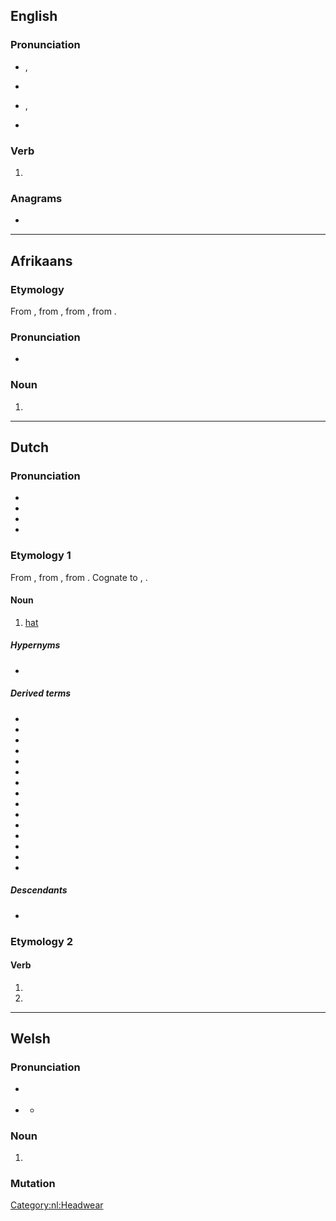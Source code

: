 ==English==

===Pronunciation===
* {{a|UK}} {{enPR|hōd}}, {{IPA|en|/həʊd/}}
* {{audio|en|LL-Q1860 (eng)-Vealhurl-hoed.wav ‎|Audio (UK)}}
* {{a|US}} {{enPR|hōd}}, {{IPA|en|/hoʊd/}}
* {{rhymes|en|əʊd}}

===Verb===
{{head|en|verb form}}

# {{en-past of|hoe}}

===Anagrams===
* {{anagrams|en|a=deho|hode|ohed}}

----

==Afrikaans==

===Etymology===
From {{der|af|nl|hoed}}, from {{inh|af|dum|hoet}}, from {{inh|af|odt|*huot}}, from {{inh|af|gem-pro|*hōdaz}}.

===Pronunciation===
* {{IPA|af|/hut/}}

===Noun===
{{af-noun|hoede|pl2=hoedens}}

# {{l|en|hat}}

{{topics|af|Headwear}}

----

==Dutch==

===Pronunciation===
* {{IPA|nl|/ɦut/}}
* {{audio|nl|Nl-hoed.ogg|Audio}}
* {{hyphenation|nl|hoed}}
* {{rhymes|nl|ut}}

===Etymology 1===
From {{inh|nl|dum|hoet}}, from {{inh|nl|odt|*huot}}, from {{inh|nl|gem-pro|*hōdaz}}. Cognate to {{cog|de|Hut}}, {{cog|en|hood}}.

====Noun====
{{nl-noun|m|-en|hoedje}}

# [[hat]]

=====Hypernyms=====
* {{l|nl|hoofddeksel}}

=====Derived terms=====
* {{l|nl|bolhoed}}
* {{l|nl|cilinderhoed}}
* {{l|nl|cowboyhoed}}
* {{l|nl|dameshoed}}
* {{l|nl|deukhoed}}
* {{l|nl|gildehoed}}
* {{l|nl|hoedenmaker}}
* {{l|nl|hoedenplank}}
* {{l|nl|hoge hoed}}
* {{l|nl|panamahoed}}
* {{l|nl|strohoed}}
* {{l|nl|van de hoed en de rand weten}}
* {{l|nl|vilthoed}}
* {{l|nl|vingerhoed}}
* {{l|nl|vrijheidshoed}}

=====Descendants=====
* {{desc|af|hoed}}

===Etymology 2===
{{nonlemma}}

====Verb====
{{head|nl|verb form}}

# {{nl-verb form of|p=1|n=sg|t=pres|m=ind|hoeden}}
# {{nl-verb form of|m=imp|hoeden}}

[[Category:nl:Headwear]]

----

==Welsh==

===Pronunciation===
* {{a|cy-N}} {{IPA|cy|/hoːɨ̯d/}}
* {{a|cy-S|standard|colloquial}} {{IPA|cy|/hɔi̯d/}}
** {{a|cy-S|colloquial}} {{IPA|cy|/hoːd/}}

===Noun===
{{head|cy|mutated noun}}

# {{h-prothesis of|cy|oed}}

===Mutation===
{{cy-mut-auto|oed}}